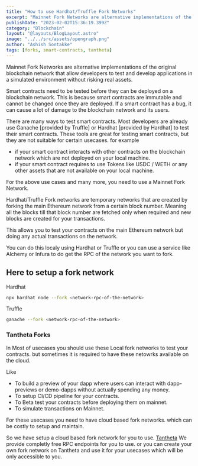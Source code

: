 ```yaml
---
title: "How to use Hardhat/Truffle Fork Networks"
excerpt: "Mainnet Fork Networks are alternative implementations of the original blockchain network that allow developers to test and develop applications in a simulated environment without risking real assets."
publishDate: "2023-02-02T15:36:19.399Z"
category: "Blockchain"
layout: "@layouts/BlogLayout.astro"
image: "../../src/assets/opengraph.png"
author: "Ashish Sontakke"
tags: [forks, smart-contracts, tantheta]
---
```


Mainnet Fork Networks are alternative implementations of the original blockchain network that allow developers to test and develop applications in a simulated environment without risking real assets.

Smart contracts need to be tested before they can be deployed on a blockchain network. This is because smart contracts are immutable and cannot be changed once they are deployed. 
If a smart contract has a bug, it can cause a lot of damage to the blockchain network and its users. 

There are many ways to test smart contracts. Most developers are already use Ganache [provided by Truffle] or Hardhat [provided by Hardhat] to test their smart contracts.
These tools are great for testing smart contracts, but they are not suitable for certain usecases.
for example
 - if your smart contract interacts with other contracts on the blockchain network which are not deployed on your local machine.
 - if your smart contract requires to use Tokens like USDC / WETH or any other assets that are not available on your local machine.

For the above use cases and many more, you need to use a Mainnet Fork Network.

Hardhat/Truffle Fork networks are temporary networks that are created by forking the main Ethereum network from a certain block number.
Meaning all the blocks till that block number are fetched only when required and new blocks are created for your transactions.

This allows you to test your contracts on the main Ethereum network but doing any actual transactions on the network.

You can do this localy using Hardhat or Truffle or you can use a service like Alchemy or Infura to do get the RPC of the network you want to fork.

## Here to setup a fork network

Hardhat

```bash
npx hardhat node --fork <network-rpc-of-the-network>
```

Truffle

```bash
ganache --fork <network-rpc-of-the-network>
```

### Tantheta Forks

In Most of usecases you should use these Local fork networks to test your contracts.
but sometimes it is required to have these netowrks available on the cloud.

Like 

- To build a preview of your dapp where users can interact with dapp-previews or demo-dapps without actually spending any money.
- To setup CI/CD pipeline for your contracts.
- To Beta test your contracts before deploying them on mainnet.
- To simulate transactions on Mainnet.

For these usecases you need to have cloud based fork networks. which can be costly to setup and maintain.

So we have setup a cloud based fork network for you to use. [Tantheta](https://tantheta.dev) 
We provide completly free RPC endpoints for you to use.
or you can create your own fork network on Tantheta and use it for your usecases which will be only accessible to you.

